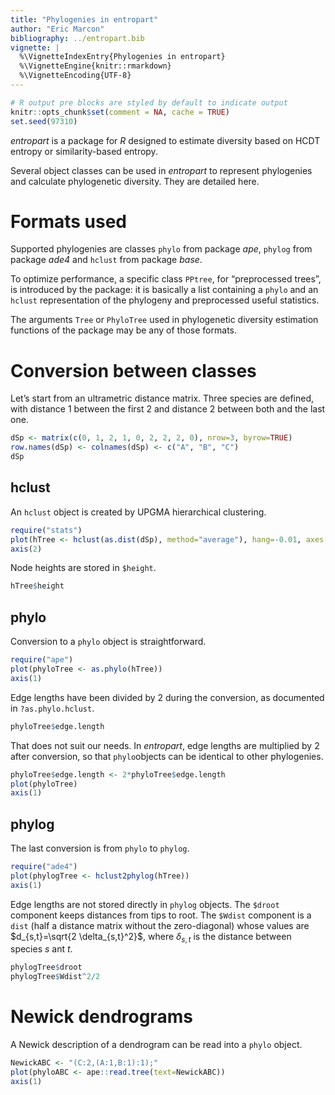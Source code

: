 ```yaml
---
title: "Phylogenies in entropart"
author: "Eric Marcon"
bibliography: ../entropart.bib
vignette: |
  %\VignetteIndexEntry{Phylogenies in entropart}
  %\VignetteEngine{knitr::rmarkdown}
  %\VignetteEncoding{UTF-8}
---
```


```r
# R output pre blocks are styled by default to indicate output
knitr::opts_chunk$set(comment = NA, cache = TRUE)
set.seed(97310)
```

_entropart_ is a package for _R_ designed to estimate diversity based on HCDT entropy or similarity-based entropy. 

Several object classes can be used in _entropart_ to represent phylogenies and calculate phylogenetic diversity. They are detailed here.

# Formats used

Supported phylogenies are classes `phylo` from package _ape_, `phylog` from package _ade4_ and `hclust` from package _base_.

To optimize performance, a specific class `PPtree`, for "preprocessed trees", is introduced by the package: it is basically a list containing a `phylo` and an `hclust` representation of the phylogeny and preprocessed useful statistics.

The arguments `Tree` or `PhyloTree` used in phylogenetic diversity estimation functions of the package may be any of those formats.


# Conversion between classes

Let's start from an ultrametric distance matrix.
Three species are defined, with distance 1 between the first 2 and distance 2 between both and the last one.

```r
dSp <- matrix(c(0, 1, 2, 1, 0, 2, 2, 2, 0), nrow=3, byrow=TRUE)
row.names(dSp) <- colnames(dSp) <- c("A", "B", "C")
dSp
```

## hclust

An `hclust` object is created by UPGMA hierarchical clustering.

```r
require("stats")
plot(hTree <- hclust(as.dist(dSp), method="average"), hang=-0.01, axes = F)
axis(2)
```

Node heights are stored in `$height`.

```r
hTree$height
```


## phylo

Conversion to a `phylo` object is straightforward.

```r
require("ape")
plot(phyloTree <- as.phylo(hTree))
axis(1)
```

Edge lengths have been divided by 2 during the conversion, as documented in `?as.phylo.hclust`.
```r
phyloTree$edge.length
```

That does not suit our needs. In _entropart_, edge lengths are multiplied by 2 after conversion, so that `phylo`objects can be identical to other phylogenies. 

```r
phyloTree$edge.length <- 2*phyloTree$edge.length
plot(phyloTree)
axis(1)
```

## phylog

The last conversion is from `phylo` to `phylog`.

```r
require("ade4")
plot(phylogTree <- hclust2phylog(hTree))
axis(1)
```

Edge lengths are not stored directly in `phylog` objects.
The `$droot` component keeps distances from tips to root.
The `$Wdist` component is a `dist` (half a distance matrix without the zero-diagonal) whose values are $d_{s,t}=\sqrt{2 \delta_{s,t}^2}$, where $\delta_{s,t}$ is the distance between species $s$ ant $t$.

```r
phylogTree$droot
phylogTree$Wdist^2/2
```

# Newick dendrograms

A Newick description of a dendrogram can be read into a `phylo` object.

```r
NewickABC <- "(C:2,(A:1,B:1):1);"
plot(phyloABC <- ape::read.tree(text=NewickABC))
axis(1)
```

